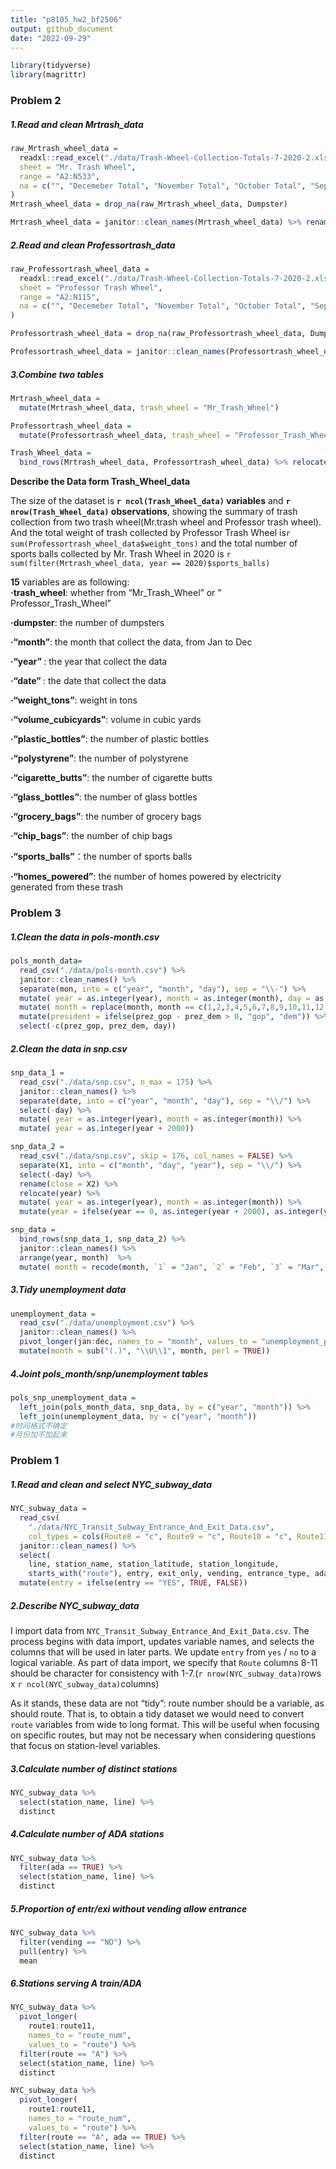 ```yaml
---
title: "p8105_hw2_bf2506"
output: github_document
date: "2022-09-29"
---
```

```r
library(tidyverse)
library(magrittr)
```


### Problem 2

##### 1.Read and clean Mrtrash_data
```r
raw_Mrtrash_wheel_data =  
  readxl::read_excel("./data/Trash-Wheel-Collection-Totals-7-2020-2.xlsx",
  sheet = "Mr. Trash Wheel",
  range = "A2:N533",
  na = c("", "Decemeber Total", "November Total", "October Total", "September Total", "August Total", "July Total", "June Total", "May Total", "April Total", "March Total", "February Total", "January Total")
)
Mrtrash_wheel_data = drop_na(raw_Mrtrash_wheel_data, Dumpster)

```

```r

Mrtrash_wheel_data = janitor::clean_names(Mrtrash_wheel_data) %>% rename(volume_cubicyards = volume_cubic_yards) %>% mutate(sports_balls=as.integer(sports_balls)) 

```

##### 2.Read and clean Professortrash_data
```r
raw_Professortrash_wheel_data = 
  readxl::read_excel("./data/Trash-Wheel-Collection-Totals-7-2020-2.xlsx",
  sheet = "Professor Trash Wheel", 
  range = "A2:N115", 
  na = c("", "Decemeber Total", "November Total", "October Total", "September Total", "August Total", "July Total", "June Total", "May Total", "April Total", "March Total", "February Total", "January Total")
)

Professortrash_wheel_data = drop_na(raw_Professortrash_wheel_data, Dumpster)

```

```r

Professortrash_wheel_data = janitor::clean_names(Professortrash_wheel_data) %>% rename(volume_cubicyards = volume_cubic_yards) %>% mutate(sports_balls = as.integer(sports_balls)) 

```


##### 3.Combine two tables
```r
Mrtrash_wheel_data = 
  mutate(Mrtrash_wheel_data, trash_wheel = "Mr_Trash_Wheel")

Professortrash_wheel_data =
  mutate(Professortrash_wheel_data, trash_wheel = "Professor_Trash_Wheel")

Trash_Wheel_data = 
  bind_rows(Mrtrash_wheel_data, Professortrash_wheel_data) %>% relocate(trash_wheel)

```

**Describe the Data form Trash_Wheel_data**
 
The size of the dataset is **`r ncol(Trash_Wheel_data)` variables** and **`r nrow(Trash_Wheel_data)` observations**, showing the summary of trash collection from two trash wheel(Mr.trash wheel and Professor trash wheel). And the total weight of trash collected by Professor Trash Wheel is`r sum(Professortrash_wheel_data$weight_tons)` and the total number of sports balls collected by Mr. Trash Wheel in 2020 is `r sum(filter(Mrtrash_wheel_data, year == 2020)$sports_balls)`

**15** variables are as following:  
**·trash_wheel**: whether from "Mr_Trash_Wheel" or "	
Professor_Trash_Wheel"

**·dumpster**: the number of dumpsters 

**·"month"**: the month that collect the data, from Jan to Dec

**·"year" **: the year that collect the data

**·"date" **: the date that collect the data

**·"weight_tons"**: weight in tons

**·"volume_cubicyards"**: volume in cubic yards

**·"plastic_bottles"**:  the number of plastic bottles

**·"polystyrene"**: the number of polystyrene

**·"cigarette_butts"**: the number of cigarette butts 

**·"glass_bottles"**: the number of glass bottles 

**·"grocery_bags"**: the number of grocery bags 

**·"chip_bags"**: the number of chip bags

**·"sports_balls"**：the number of sports balls

**·"homes_powered"**: the number of homes powered by  electricity generated from these trash

### Problem 3

##### 1.Clean the data in pols-month.csv
```r
pols_month_data=
  read_csv("./data/pols-month.csv") %>% 
  janitor::clean_names() %>% 
  separate(mon, into = c("year", "month", "day"), sep = "\\-") %>% 
  mutate( year = as.integer(year), month = as.integer(month), day = as.integer(day)) %>% 
  mutate( month = replace(month, month == c(1,2,3,4,5,6,7,8,9,10,11,12), c("Jan", "Feb", "Mar", "Apr", "May", "Jun", "Jul", "Aug", "Sep", "Oct", "Nov", "Dec"))) %>%
  mutate(president = ifelse(prez_gop - prez_dem > 0, "gop", "dem")) %>% 
  select(-c(prez_gop, prez_dem, day))

```

##### 2.Clean the data in snp.csv
```r

snp_data_1 =
  read_csv("./data/snp.csv", n_max = 175) %>%
  janitor::clean_names() %>% 
  separate(date, into = c("year", "month", "day"), sep = "\\/") %>% 
  select(-day) %>% 
  mutate( year = as.integer(year), month = as.integer(month)) %>% 
  mutate( year = as.integer(year + 2000))

snp_data_2 =
  read_csv("./data/snp.csv", skip = 176, col_names = FALSE) %>% 
  separate(X1, into = c("month", "day", "year"), sep = "\\/") %>% 
  select(-day) %>% 
  rename(close = X2) %>% 
  relocate(year) %>% 
  mutate( year = as.integer(year), month = as.integer(month)) %>% 
  mutate(year = ifelse(year == 0, as.integer(year + 2000), as.integer(year + 1900)))

snp_data = 
  bind_rows(snp_data_1, snp_data_2) %>% 
  janitor::clean_names() %>% 
  arrange(year, month)  %>% 
  mutate( month = recode(month, `1` = "Jan", `2` = "Feb", `3` = "Mar", `4` = "Apr", `5` = "May", `6` = "Jun", `7` = "Jul", `8` = "Aug", `9` = "Sep", `10` = "Oct", `11` = "Nov", `12` = "Dec"))

```

##### 3.Tidy unemployment data

```r
unemployment_data = 
  read_csv("./data/unemployment.csv") %>% 
  janitor::clean_names() %>% 
  pivot_longer(jan:dec, names_to = "month", values_to = "unemployment_percentage") %>% 
  mutate(month = sub("(.)", "\\U\\1", month, perl = TRUE))

```

##### 4.Joint pols_month/snp/unemployment tables

```r

pols_snp_unemployment_data = 
  left_join(pols_month_data, snp_data, by = c("year", "month")) %>% 
  left_join(unemployment_data, by = c("year", "month"))
#时间格式不确定
#月份加不加起来
```

### Problem 1

##### 1.Read and clean and select NYC_subway_data
```r
NYC_subway_data = 
  read_csv(
    "./data/NYC_Transit_Subway_Entrance_And_Exit_Data.csv",
    col_types = cols(Route8 = "c", Route9 = "c", Route10 = "c", Route11 = "c")) %>% 
  janitor::clean_names() %>% 
  select(
    line, station_name, station_latitude, station_longitude, 
    starts_with("route"), entry, exit_only, vending, entrance_type, ada) %>% 
  mutate(entry = ifelse(entry == "YES", TRUE, FALSE))
```

##### 2.Describe NYC_subway_data
I import data from `NYC_Transit_Subway_Entrance_And_Exit_Data.csv`. The process begins with data import, updates variable names, and selects the columns that will be used in later parts. We update `entry` from `yes` / `no` to a logical variable. As part of data import, we specify that `Route` columns 8-11 should be character for consistency with 1-7.(`r nrow(NYC_subway_data)`rows x `r ncol(NYC_subway_data)`columns)

As it stands, these data are not "tidy": route number should be a variable, as should route. That is, to obtain a tidy dataset we would need to convert `route` variables from wide to long format. This will be useful when focusing on specific routes, but may not be necessary when considering questions that focus on station-level variables. 
 
##### 3.Calculate number of distinct stations
```r
NYC_subway_data %>% 
  select(station_name, line) %>% 
  distinct
```

##### 4.Calculate number of ADA stations
```r
NYC_subway_data %>% 
  filter(ada == TRUE) %>% 
  select(station_name, line) %>% 
  distinct
```

##### 5.Proportion of entr/exi without vending allow entrance
```r
NYC_subway_data %>% 
  filter(vending == "NO") %>% 
  pull(entry) %>% 
  mean
```

##### 6.Stations serving A train/ADA
```r
NYC_subway_data %>% 
  pivot_longer(
    route1:route11,
    names_to = "route_num",
    values_to = "route") %>% 
  filter(route == "A") %>% 
  select(station_name, line) %>% 
  distinct

NYC_subway_data %>% 
  pivot_longer(
    route1:route11,
    names_to = "route_num",
    values_to = "route") %>% 
  filter(route == "A", ada == TRUE) %>% 
  select(station_name, line) %>% 
  distinct
```